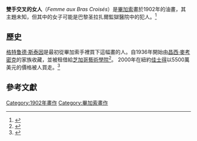 {{Infobox Painting
| image_file=Pablo Picasso, 1901-02, Femme aux Bras Croisés.jpg
| image_size=200px
| title=Femme aux Bras Croisés
| artist=[[巴勃羅·畢加索|巴勃羅·畢加索]]
| year=1901-02
| type=[[布面油畫|布面油畫]]
| height_metric=81
| width_metric=58
| museum=私人收藏}}

'''雙手交叉的女人'''（''Femme aux Bras Croisés''）是[[畢加索|畢加索]]畫於1902年的油畫，其主題未知，但其中的女子可能是巴黎圣拉扎爾監獄醫院中的犯人。<ref name=inmate>{{cite news|url=http://www.iht.com/articles/2000/11/10/post.t_5.php|title=AUCTIONS : A Picasso Record|author=Melikian, Souren|date=2000-11-10|publisher=International Herald Tribune|accessdate=2013-08-21|archive-date=2008-02-26|archive-url=https://web.archive.org/web/20080226184158/http://www.iht.com/articles/2000/11/10/post.t_5.php|dead-url=no}}</ref>

==歷史==

[[格特鲁德·斯泰因|格特鲁德·斯泰因]]是最初從畢加索手裡買下這幅畫的人。自1936年開始由[[昌西·麥考密克|昌西·麥考密克]]的家族收藏，並被租借給[[芝加哥藝術學院|芝加哥藝術學院]]<ref>{{cite news |title= Picasso Auction Record: $55 Million |date= November 9, 2000 |author= Carol Vogel |newspaper= [[New_York_Times|New York Times]] |url= http://www.nytimes.com/2000/11/09/nyregion/picasso-auction-record-55-million.html |accessdate= January 2, 2011 |archive-date= 2019-12-04 |archive-url= https://web.archive.org/web/20191204005211/https://www.nytimes.com/2000/11/09/nyregion/picasso-auction-record-55-million.html |dead-url= no }}</ref>。
2000年在紐約[[佳士得|佳士得]]以5500萬美元的價格被人買走。<ref name=sale>{{cite news|url=http://news.bbc.co.uk/1/low/entertainment/926736.stm|publisher=BBC News Online|date=2000-09-15|title=Picasso for sale - a snip at £16m|accessdate=2013-08-21|archive-date=2007-10-16|archive-url=https://web.archive.org/web/20071016124355/http://news.bbc.co.uk/1/low/entertainment/926736.stm|dead-url=no}}</ref>

==參考文獻==
{{reflist}}

{{Pablo Picasso}}

{{DEFAULTSORT:Femme aux Bras Croises}}
[[Category:1902年畫作|Category:1902年畫作]]
[[Category:畢加索畫作|Category:畢加索畫作]]